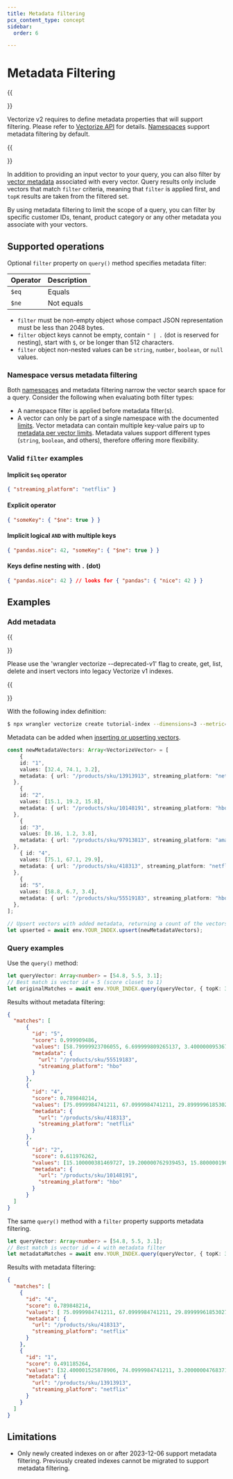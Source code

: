 ```yaml
---
title: Metadata filtering
pcx_content_type: concept
sidebar:
  order: 6

---
```


# Metadata Filtering

{{<Aside type="note" header="Enable metadata filtering">}}

Vectorize v2 requires to define metadata properties that will support filtering. Please refer to [Vectorize API](/vectorize/reference/client-api/#create-metadata-index) for details.
[Namespaces](/vectorize/best-practices/insert-vectors/#namespaces) support metadata filtering by default.

{{</Aside>}}

In addition to providing an input vector to your query, you can also filter by [vector metadata](/vectorize/best-practices/insert-vectors/#metadata) associated with every vector. Query results only include vectors that match `filter` criteria, meaning that  `filter` is applied first, and `topK` results are taken from the filtered set. 

By using metadata filtering to limit the scope of a query, you can filter by specific customer IDs, tenant, product category or any other metadata you associate with your vectors.

## Supported operations

Optional `filter` property on `query()` method specifies metadata filter:

| Operator | Description |
| -------- | ----------- |
| `$eq`    | Equals      |
| `$ne`    | Not equals  |

* `filter` must be non-empty object whose compact JSON representation must be less than 2048 bytes.
* `filter` object keys cannot be empty, contain `" | .` (dot is reserved for nesting), start with `$`, or be longer than 512 characters.
* `filter` object non-nested values can be `string`, `number`, `boolean`, or `null` values.

### Namespace versus metadata filtering

Both [namespaces](/vectorize/best-practices/insert-vectors/#namespaces) and metadata filtering narrow the vector search space for a query.  Consider the following when evaluating both filter types:

* A namespace filter is applied before metadata filter(s).
* A vector can only be part of a single namespace with the documented [limits](/vectorize/platform/limits/). Vector metadata can contain multiple key-value pairs up to [metadata per vector limits](/vectorize/platform/limits/). Metadata values support different types (`string`, `boolean`, and others), therefore offering more flexibility.

### Valid `filter` examples

#### Implicit `$eq` operator

```json
{ "streaming_platform": "netflix" }
```

#### Explicit operator

```json
{ "someKey": { "$ne": true } }
```

#### Implicit logical `AND` with multiple keys

```json
{ "pandas.nice": 42, "someKey": { "$ne": true } }
```

#### Keys define nesting with `.` (dot)

```json
{ "pandas.nice": 42 } // looks for { "pandas": { "nice": 42 } }
```

## Examples

### Add metadata

{{<Aside type="note" header="Using Vectorize v1?">}}

Please use the 'wrangler vectorize --deprecated-v1' flag to create, get, list, delete and insert vectors into legacy Vectorize v1 indexes.

{{</Aside>}}

With the following index definition:

```sh
$ npx wrangler vectorize create tutorial-index --dimensions=3 --metric=cosine
```

Metadata can be added when [inserting or upserting vectors](/vectorize/best-practices/insert-vectors/#examples).

```ts
const newMetadataVectors: Array<VectorizeVector> = [
	{ 
    id: "1", 
    values: [32.4, 74.1, 3.2], 
    metadata: { url: "/products/sku/13913913", streaming_platform: "netflix" } 
  },
	{ 
    id: "2", 
    values: [15.1, 19.2, 15.8], 
    metadata: { url: "/products/sku/10148191", streaming_platform: "hbo" } 
  },
	{ 
    id: "3", 
    values: [0.16, 1.2, 3.8], 
    metadata: { url: "/products/sku/97913813", streaming_platform: "amazon" } 
  },
	{ id: "4",
    values: [75.1, 67.1, 29.9], 
    metadata: { url: "/products/sku/418313", streaming_platform: "netflix" } 
  },
	{ 
    id: "5", 
    values: [58.8, 6.7, 3.4], 
    metadata: { url: "/products/sku/55519183", streaming_platform: "hbo" } 
  },
];

// Upsert vectors with added metadata, returning a count of the vectors upserted and their vector IDs
let upserted = await env.YOUR_INDEX.upsert(newMetadataVectors);
```

### Query examples

Use the `query()` method:

```ts
let queryVector: Array<number> = [54.8, 5.5, 3.1];
// Best match is vector id = 5 (score closet to 1)
let originalMatches = await env.YOUR_INDEX.query(queryVector, { topK: 3, returnValues: true, returnMetadata: true });
```

Results without metadata filtering:

```json
{
  "matches": [
      {
        "id": "5",
        "score": 0.999909486,
        "values": [58.79999923706055, 6.699999809265137, 3.4000000953674316],
        "metadata": {
          "url": "/products/sku/55519183",
          "streaming_platform": "hbo"
        }
      },
      {
        "id": "4",
        "score": 0.789848214,
        "values": [75.0999984741211, 67.0999984741211, 29.899999618530273],
        "metadata": {
          "url": "/products/sku/418313",
          "streaming_platform": "netflix"
        }
      },
      {
        "id": "2",
        "score": 0.611976262,
        "values": [15.100000381469727, 19.200000762939453, 15.800000190734863],
        "metadata": {
          "url": "/products/sku/10148191",
          "streaming_platform": "hbo"
        }
      }
  ]
}
```

The same `query()` method with a `filter` property supports metadata filtering.

```ts
let queryVector: Array<number> = [54.8, 5.5, 3.1];
// Best match is vector id = 4 with metadata filter
let metadataMatches = await env.YOUR_INDEX.query(queryVector, { topK: 3, filter: { streaming_platform: "netflix" }, returnValues: true, returnMetadata: true } )
```

Results with metadata filtering:

```json
{
  "matches": [
    {
      "id": "4",
      "score": 0.789848214,
      "values": [ 75.0999984741211, 67.0999984741211, 29.899999618530273],
      "metadata": {
        "url": "/products/sku/418313",
        "streaming_platform": "netflix"
      }
    },
    {
      "id": "1",
      "score": 0.491185264,
      "values": [32.400001525878906, 74.0999984741211, 3.200000047683716],
      "metadata": {
        "url": "/products/sku/13913913",
        "streaming_platform": "netflix"
      }
    }
  ]
}
```

## Limitations

* Only newly created indexes on or after 2023-12-06 support metadata filtering. Previously created indexes cannot be migrated to support metadata filtering.
